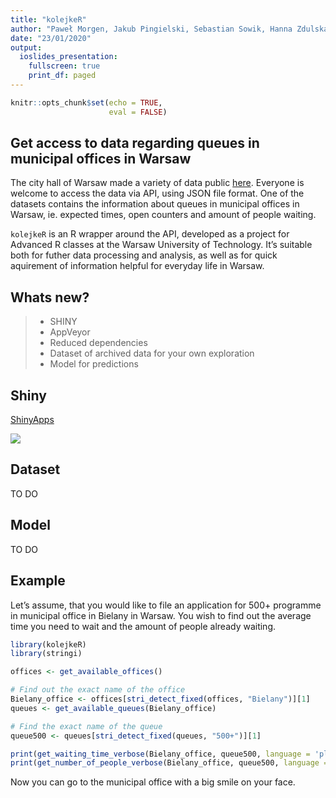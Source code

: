 ```yaml
---
title: "kolejkeR"
author: "Paweł Morgen, Jakub Pingielski, Sebastian Sowik, Hanna Zdulska"
date: "23/01/2020"
output:
  ioslides_presentation:
    fullscreen: true
    print_df: paged
---
```


```r
knitr::opts_chunk$set(echo = TRUE,
                      eval = FALSE)
```

## Get access to data regarding queues in municipal offices in Warsaw {.smaller}

The city hall of Warsaw made a variety of data public [here](https://api.um.warszawa.pl). Everyone is welcome to access the data via API, using JSON file format. One of the datasets contains the information about queues in municipal offices in Warsaw, ie. expected times, open counters and amount of people waiting. 

`kolejkeR` is an R wrapper around the API, developed as a project for Advanced R classes at the Warsaw University of Technology. It's suitable both for futher data processing and analysis, as well as for quick aquirement of information helpful for everyday life in Warsaw.

## Whats new? {.incremental}

> - SHINY
> - AppVeyor
> - Reduced dependencies
> - Dataset of archived data for your own exploration
> - Model for predictions

## Shiny

[ShinyApps](https://sowiks2711.shinyapps.io/kolejkershiny/)

![](https://rtask.thinkr.fr/wp-content/uploads/thinkr-hex-golem2-260x300.png)

## Dataset

TO DO

## Model

TO DO


## Example {.smaller}

Let's assume, that you would like to file an application for 500+ programme in municipal office in Bielany in Warsaw. You wish to find out the average time you need to wait and the amount of people already waiting.

``` r
library(kolejkeR)
library(stringi)

offices <- get_available_offices()

# Find out the exact name of the office
Bielany_office <- offices[stri_detect_fixed(offices, "Bielany")][1]
queues <- get_available_queues(Bielany_office)

# Find the exact name of the queue
queue500 <- queues[stri_detect_fixed(queues, "500+")][1]

print(get_waiting_time_verbose(Bielany_office, queue500, language = 'pl'))
print(get_number_of_people_verbose(Bielany_office, queue500, language = "pl"))

```
Now you can go to the municipal office with a big smile on your face.

